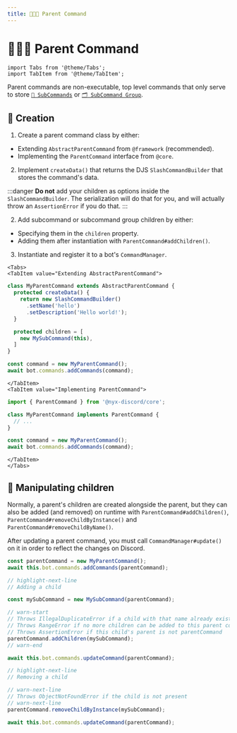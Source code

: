```yaml
---
title: ️👨‍👧‍👦 Parent Command
---
```


# ️👨‍👧‍👦 Parent Command

```mdx-code-block
import Tabs from '@theme/Tabs';
import TabItem from '@theme/TabItem';
```

Parent commands are non-executable, top level commands that only serve to store [`️🧩 SubCommands`](./subcommand) or [`🗂️ SubCommand Group`](./subcommand-group).

## 👷 Creation

1. Create a parent command class by either:

* Extending `AbstractParentCommand` from `@framework` (recommended).
* Implementing the `ParentCommand` interface from `@core`.

2. Implement `createData()` that returns the DJS `SlashCommandBuilder` that stores the command's data.

:::danger
**Do not** add your children as options inside the `SlashCommandBuilder`. The serialization will do that for you, and
will actually throw an `AssertionError` if you do that.
:::

2. Add subcommand or subcommand group children by either:

* Specifying them in the `children` property.
* Adding them after instantiation with `ParentCommand#addChildren()`.

3. Instantiate and register it to a bot's `CommandManager`.

```mdx-code-block
<Tabs>
<TabItem value="Extending AbstractParentCommand">
```

```ts
class MyParentCommand extends AbstractParentCommand {
  protected createData() {
    return new SlashCommandBuilder()
      .setName('hello')
      .setDescription('Hello world!');
  }

  protected children = [
    new MySubCommand(this),
  ]
}

const command = new MyParentCommand();
await bot.commands.addCommands(command);
```

```mdx-code-block
</TabItem>
<TabItem value="Implementing ParentCommand">
```

```ts
import { ParentCommand } from '@nyx-discord/core';

class MyParentCommand implements ParentCommand {
  // ...
}

const command = new MyParentCommand();
await bot.commands.addCommands(command);
```

```mdx-code-block
</TabItem>
</Tabs>
```

## 🔀 Manipulating children

Normally, a parent's children are created alongside the parent, but they can also be added (and removed) on runtime with
`ParentCommand#addChildren()`, `ParentCommand#removeChildByInstance()` and `ParentCommand#removeChildByName()`.

After updating a parent command, you must call `CommandManager#update()` on it in order to reflect the changes on
Discord.

```ts
const parentCommand = new MyParentCommand();
await this.bot.commands.addCommands(parentCommand);

// highlight-next-line
// Adding a child

const mySubCommand = new MySubCommand(parentCommand);

// warn-start
// Throws IllegalDuplicateError if a child with that name already exists
// Throws RangeError if no more children can be added to this parent command (25)
// Throws AssertionError if this child's parent is not parentCommand
parentCommand.addChildren(mySubCommand);
// warn-end

await this.bot.commands.updateCommand(parentCommand);

// highlight-next-line
// Removing a child

// warn-next-line
// Throws ObjectNotFoundError if the child is not present
// warn-next-line
parentCommand.removeChildByInstance(mySubCommand);

await this.bot.commands.updateCommand(parentCommand);
```
